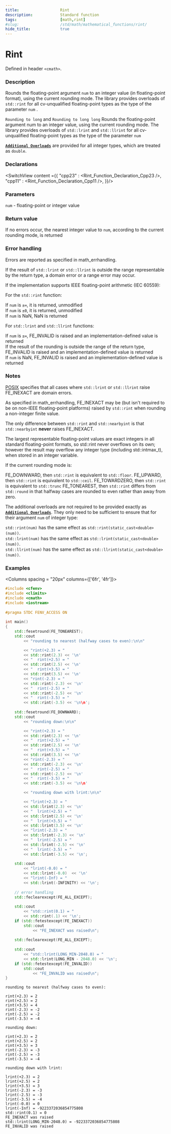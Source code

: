 ```yaml
---
title:                  Rint
description:            Standard function
tags:                   [math,rint]
#slug:                  /std/math/mathematical_functions/rint/
hide_title:             true
---
```




# Rint

Defined in header `<cmath>`.

### Description

Rounds the floating-point argument `num` to an integer value (in floating-point format), using the current rounding mode. 
The library provides overloads of `std::rint` for all cv-unqualified floating-point types as the type of the parameter `num` <Since v='cpp23'></Since>.

`Rounding to long` and `Rounding to long long` Rounds the floating-point argument num to an integer value, using the current rounding mode. 
The library provides overloads of `std::lrint` and `std::llrint` for all cv-unqualified floating-point types as the type of the parameter `num` <Since v='cpp23'></Since>

<a href='#declarations'><code><b>Additional Overloads</b></code></a> are provided for all integer types, which are treated as `double`.

### Declarations

<SwitchView content ={{
    "cpp23" : <Rint_Function_Declaration_Cpp23 />,
    "cpp11" : <Rint_Function_Declaration_Cpp11 />,
}}/>


### Parameters
 
`num` - floating-point or integer value

### Return value

If no errors occur, the nearest integer value to `num`, according to the current rounding mode, is returned

### Error handling

Errors are reported as specified in math_errhandling.

If the result of `std::lrint` or `std::llrint` is outside the range representable by the return type, a domain error or a range error may occur.

If the implementation supports IEEE floating-point arithmetic (IEC 60559):

For the `std::rint` function:<br/>


If `num` is `±∞`, it is returned, unmodified<br/>
If `num` is `±0`, it is returned, unmodified<br/>
If `num` is NaN, NaN is returned<br/>

For `std::lrint` and `std::llrint` functions:<br/>


If `num` is `±∞`, FE_INVALID is raised and an implementation-defined value is returned<br/>
If the result of the rounding is outside the range of the return type, FE_INVALID is raised and an implementation-defined value is returned<br/>
If `num` is NaN, FE_INVALID is raised and an implementation-defined value is returned<br/>

### Notes

[POSIX](https://pubs.opengroup.org/onlinepubs/9699919799/functions/lrint.html) 
specifies that all cases where `std::lrint` or `std::llrint` raise FE_INEXACT are domain errors.

As specified in math_errhandling, FE_INEXACT may be (but isn't required to be on non-IEEE floating-point platforms) raised by `std::rint` when rounding a non-integer finite value.

The only difference between `std::rint` and `std::nearbyint` is that `std::nearbyint` **never** raises FE_INEXACT.

The largest representable floating-point values are exact integers in all standard floating-point formats, so std::rint never overflows on its own; however the result may overflow any integer type (including std::intmax_t), when stored in an integer variable.

If the current rounding mode is:

FE_DOWNWARD, then `std::rint` is equivalent to `std::floor`.
FE_UPWARD, then `std::rint` is equivalent to `std::ceil`.
FE_TOWARDZERO, then `std::rint` is equivalent to `std::trunc`
FE_TONEAREST, then `std::rint` differs from `std::round` in that halfway cases are rounded to even rather than away from zero.

The additional overloads are not required to be provided exactly as <a href='#declarations'><code><b>Additional Overloads</b></code></a>. They only need to be sufficient to ensure that for their argument `num` of integer type:

`std::rint(num)` has the same effect as `std::rint(static_cast<double>(num))`.<br/>
`std::lrint(num)` has the same effect as `std::lrint(static_cast<double>(num))`.<br/>
`std::llrint(num)` has the same effect as `std::llrint(static_cast<double>(num))`.<br/>

### Examples



<Columns spacing = "20px" columns={['6fr', '4fr']}>
<div>

```cpp
#include <cfenv>
#include <climits>
#include <cmath>
#include <iostream>
 
#pragma STDC FENV_ACCESS ON
 
int main()
{
    std::fesetround(FE_TONEAREST);
    std::cout 
        << "rounding to nearest (halfway cases to even):\n\n"

        << "rint(+2.3) = " 
        << std::rint(2.3) << '\n'
        << "  rint(+2.5) = " 
        << std::rint(2.5) << '\n'
        << "  rint(+3.5) = " 
        << std::rint(3.5) << '\n'
        << "rint(-2.3) = " 
        << std::rint(-2.3) << '\n'
        << "  rint(-2.5) = " 
        << std::rint(-2.5) << '\n'
        << "  rint(-3.5) = " 
        << std::rint(-3.5) << '\n\n';
 
    std::fesetround(FE_DOWNWARD);
    std::cout 
        << "rounding down:\n\n" 

        << "rint(+2.3) = " 
        << std::rint(2.3) << '\n'
        << "  rint(+2.5) = " 
        << std::rint(2.5) << '\n'
        << "  rint(+3.5) = " 
        << std::rint(3.5) << '\n'
        << "rint(-2.3) = " 
        << std::rint(-2.3) << '\n'
        << "  rint(-2.5) = " 
        << std::rint(-2.5) << '\n'
        << "  rint(-3.5) = " 
        << std::rint(-3.5) << '\n\n'

        << "rounding down with lrint:\n\n" 

        << "lrint(+2.3) = " 
        << std::lrint(2.3) << '\n'
        << "  lrint(+2.5) = " 
        << std::lrint(2.5) << '\n'
        << "  lrint(+3.5) = " 
        << std::lrint(3.5) << '\n'
        << "lrint(-2.3) = " 
        << std::lrint(-2.3) << '\n'
        << "  lrint(-2.5) = " 
        << std::lrint(-2.5) << '\n'
        << "  lrint(-3.5) = " 
        << std::lrint(-3.5) << '\n';
 
    std::cout 
        << "lrint(-0.0) = " 
        << std::lrint(-0.0)  << '\n'
        << "lrint(-Inf) = " 
        << std::lrint(-INFINITY) << '\n';
 
    // error handling
    std::feclearexcept(FE_ALL_EXCEPT);
 
    std::cout 
        << "std::rint(0.1) = " 
        << std::rint(.1) << '\n';
    if (std::fetestexcept(FE_INEXACT))
        std::cout 
            << "FE_INEXACT was raised\n";
 
    std::feclearexcept(FE_ALL_EXCEPT);
 
    std::cout 
        << "std::lrint(LONG_MIN-2048.0) = "
        << std::lrint(LONG_MIN - 2048.0) << '\n';
    if (std::fetestexcept(FE_INVALID))
        std::cout 
            << "FE_INVALID was raised\n";
}

```

</div>

<div>

```plaintext title="Possible Result"
rounding to nearest (halfway cases to even): 

rint(+2.3) = 2  
rint(+2.5) = 2  
rint(+3.5) = 4
rint(-2.3) = -2  
rint(-2.5) = -2  
rint(-3.5) = -4

rounding down:

rint(+2.3) = 2  
rint(+2.5) = 2  
rint(+3.5) = 3
rint(-2.3) = -3  
rint(-2.5) = -3  
rint(-3.5) = -4

rounding down with lrint:

lrint(+2.3) = 2  
lrint(+2.5) = 2  
lrint(+3.5) = 3
lrint(-2.3) = -3  
lrint(-2.5) = -3  
lrint(-3.5) = -4
lrint(-0.0) = 0
lrint(-Inf) = -9223372036854775808
std::rint(0.1) = 0
FE_INEXACT was raised
std::lrint(LONG_MIN-2048.0) = -9223372036854775808
FE_INVALID was raised
```

</div>
</Columns>
